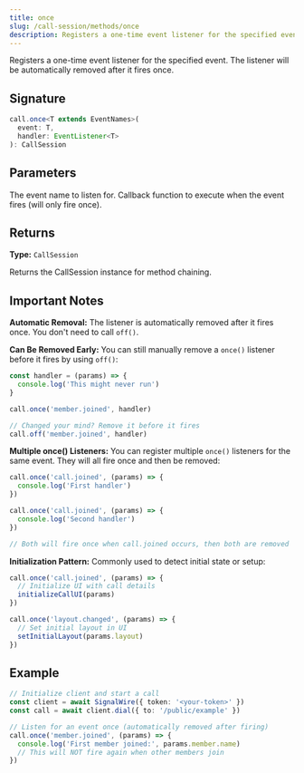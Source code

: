 ```yaml
---
title: once
slug: /call-session/methods/once
description: Registers a one-time event listener for the specified event. The listener will be automatically removed after it fires once.
---
```



Registers a one-time event listener for the specified event. The listener will be automatically removed after it fires once.

## Signature

```typescript
call.once<T extends EventNames>(
  event: T,
  handler: EventListener<T>
): CallSession
```

## Parameters

<APIField name="event" type="string" required>
  The event name to listen for.
</APIField>

<APIField name="handler" type="function" required>
  Callback function to execute when the event fires (will only fire once).
</APIField>

## Returns

**Type:** `CallSession`

Returns the CallSession instance for method chaining.

## Important Notes

**Automatic Removal:** The listener is automatically removed after it fires once. You don't need to call `off()`.

**Can Be Removed Early:** You can still manually remove a `once()` listener before it fires by using `off()`:

```typescript
const handler = (params) => {
  console.log('This might never run')
}

call.once('member.joined', handler)

// Changed your mind? Remove it before it fires
call.off('member.joined', handler)
```

**Multiple once() Listeners:** You can register multiple `once()` listeners for the same event. They will all fire once and then be removed:

```typescript
call.once('call.joined', (params) => {
  console.log('First handler')
})

call.once('call.joined', (params) => {
  console.log('Second handler')
})

// Both will fire once when call.joined occurs, then both are removed
```

**Initialization Pattern:** Commonly used to detect initial state or setup:

```typescript
call.once('call.joined', (params) => {
  // Initialize UI with call details
  initializeCallUI(params)
})

call.once('layout.changed', (params) => {
  // Set initial layout in UI
  setInitialLayout(params.layout)
})
```

## Example

```typescript
// Initialize client and start a call
const client = await SignalWire({ token: '<your-token>' })
const call = await client.dial({ to: '/public/example' })

// Listen for an event once (automatically removed after firing)
call.once('member.joined', (params) => {
  console.log('First member joined:', params.member.name)
  // This will NOT fire again when other members join
})
```
